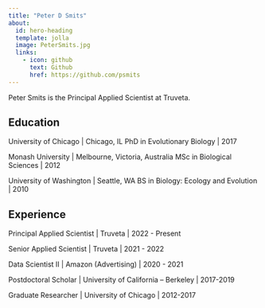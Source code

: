 ```yaml
---
title: "Peter D Smits"
about:
  id: hero-heading
  template: jolla
  image: PeterSmits.jpg
  links:
    - icon: github
      text: Github
      href: https://github.com/psmits
---
```



:::{#hero-heading}

Peter Smits is the Principal Applied Scientist at Truveta.


## Education

University of Chicago | Chicago, IL
PhD in Evolutionary Biology | 2017

Monash University | Melbourne, Victoria, Australia
MSc in Biological Sciences | 2012

University of Washington | Seattle, WA
BS in Biology: Ecology and Evolution | 2010


## Experience

Principal Applied Scientist | Truveta | 2022 - Present

Senior Applied Scientist | Truveta | 2021 - 2022

Data Scientist II | Amazon (Advertising) | 2020 - 2021

Postdoctoral Scholar | University of California -- Berkeley | 2017-2019

Graduate Researcher | University of Chicago | 2012-2017

:::
